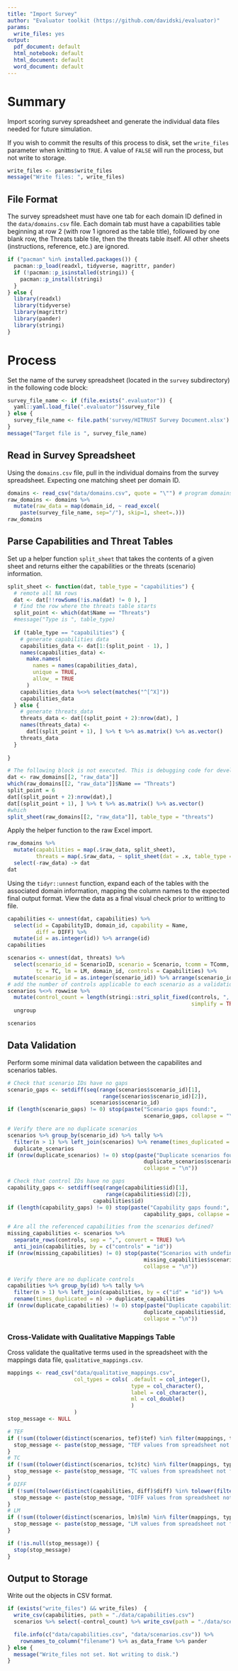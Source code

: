 ```yaml
---
title: "Import Survey"
author: "Evaluator toolkit (https://github.com/davidski/evaluator)"
params:
  write_files: yes
output:
  pdf_document: default
  html_notebook: default
  html_document: default
  word_document: default
---
```


# Summary

Import scoring survey spreadsheet and generate the individual data files 
needed for future simulation.

If you wish to commit the results of this process to disk, set the `write_files` 
parameter when knitting to `TRUE`. A value of `FALSE` will run the process, 
but not write to storage.

```r
write_files <- params$write_files
message("Write files: ", write_files)
```
## File Format

The survey spreadsheet must have one tab for each domain ID defined in the 
`data/domains.csv` file. Each domain tab must have a capabilities table 
beginning at row 2 (with row 1 ignored as the table title), followed 
by one blank row, the Threats table tile, then the threats table itself. All 
other  sheets (instructions, reference, etc.) are ignored.

```r
if ("pacman" %in% installed.packages()) {
  pacman::p_load(readxl, tidyverse, magrittr, pander)
  if (!pacman::p_isinstalled(stringi)) {
    pacman::p_install(stringi)
  }
} else {
  library(readxl)
  library(tidyverse)
  library(magrittr)
  library(pander)
  library(stringi)
}
```

# Process

Set the name of the survey spreadsheet (located in the `survey` subdirectory) 
in the following code block:

```r
survey_file_name <- if (file.exists(".evaluator")) {
  yaml::yaml.load_file(".evaluator")$survey_file
} else {
  survey_file_name <- file.path('survey/HITRUST Survey Document.xlsx')
}
message("Target file is ", survey_file_name)
```

## Read in Survey Spreadsheet

Using the `domains.csv` file, pull in the individual domains from the 
survey spreadsheet. Expecting one matching sheet per domain ID.

```r
domains <- read_csv("data/domains.csv", quote = "\"") # program domains
raw_domains <- domains %>% 
  mutate(raw_data = map(domain_id, ~ read_excel(
    paste(survey_file_name, sep="/"), skip=1, sheet=.)))
raw_domains
```

## Parse Capabilities and Threat Tables

Set up a helper function `split_sheet` that takes the contents 
of a given sheet and returns either the capabilities or the threats (scenario) 
information.

```r
split_sheet <- function(dat, table_type = "capabilities") {
  # remote all NA rows
  dat <- dat[!!rowSums(!is.na(dat) != 0 ), ]
  # find the row where the threats table starts
  split_point <- which(dat$Name == "Threats")
  #message("Type is ", table_type)
  
  if (table_type == "capabilities") {
    # generate capabilities data
    capabilities_data <- dat[1:(split_point - 1), ]
    names(capabilities_data) <-
      make.names(
        names = names(capabilities_data),
        unique = TRUE,
        allow_ = TRUE
      )
    capabilities_data %<>% select(matches("^[^X]"))
    capabilities_data
  } else {
    # generate threats_data
    threats_data <- dat[(split_point + 2):nrow(dat), ]
    names(threats_data) <-
      dat[(split_point + 1), ] %>% t %>% as.matrix() %>% as.vector()
    threats_data
  }
  
}
```

```r
# The following block is not executed. This is debugging code for development
dat <- raw_domains[[2, "raw_data"]]
which(raw_domains[[2, "raw_data"]]$Name == "Threats")
split_point = 6
dat[(split_point + 2):nrow(dat),]
dat[(split_point + 1), ] %>% t %>% as.matrix() %>% as.vector()
#which
split_sheet(raw_domains[[2, "raw_data"]], table_type = "threats")
```

Apply the helper function to the raw Excel import.

```r
raw_domains %>% 
  mutate(capabilities = map(.$raw_data, split_sheet), 
         threats = map(.$raw_data, ~ split_sheet(dat = .x, table_type = "threats"))) %>% 
  select(-raw_data) -> dat
dat
```

Using the `tidyr::unnest` function, expand each of the tables with the 
associated domain information, mapping the column names to the expected final 
output format. View the data as a final visual check prior to writting to file.

```r
capabilities <- unnest(dat, capabilities) %>% 
  select(id = CapabilityID, domain_id, capability = Name, 
         diff = DIFF) %>% 
  mutate(id = as.integer(id)) %>% arrange(id)
capabilities

scenarios <- unnest(dat, threats) %>% 
  select(scenario_id = ScenarioID, scenario = Scenario, tcomm = TComm, tef = TEF, 
         tc = TC, lm = LM, domain_id, controls = Capabilities) %>% 
  mutate(scenario_id = as.integer(scenario_id)) %>% arrange(scenario_id)
# add the number of controls applicable to each scenario as a validation step
scenarios %<>% rowwise %>% 
  mutate(control_count = length(stringi::stri_split_fixed(controls, ", ", 
                                                          simplify = TRUE))) %>% 
  ungroup

scenarios
```

## Data Validation

Perform some minimal data validation between the capabilites and scenarios 
tables.

```r
# Check that scenario IDs have no gaps
scenario_gaps <- setdiff(seq(range(scenarios$scenario_id)[1], 
                              range(scenarios$scenario_id)[2]), 
                          scenarios$scenario_id)
if (length(scenario_gaps) != 0) stop(paste("Scenario gaps found:", 
                                           scenario_gaps, collapse = "\n"))

# Verify there are no duplicate scenarios
scenarios %>% group_by(scenario_id) %>% tally %>% 
  filter(n > 1) %>% left_join(scenarios) %>% rename(times_duplicated = n) -> 
  duplicate_scenarios
if (nrow(duplicate_scenarios) != 0) stop(paste("Duplicate scenarios found:", 
                                           duplicate_scenarios$scenario_id, 
                                           collapse = "\n"))

# Check that control IDs have no gaps
capability_gaps <- setdiff(seq(range(capabilities$id)[1], 
                               range(capabilities$id)[2]), 
                           capabilities$id)
if (length(capability_gaps) != 0) stop(paste("Capability gaps found:", 
                                           capability_gaps, collapse = "\n"))

# Are all the referenced capabilities from the scenarios defined?
missing_capabilities <- scenarios %>% 
  separate_rows(controls, sep = ",", convert = TRUE) %>% 
  anti_join(capabilities, by = c("controls" = "id"))
if (nrow(missing_capabilities) != 0) stop(paste("Scenarios with undefined controls:", 
                                           missing_capabilities$scenario_id, 
                                           collapse = "\n"))

# Verify there are no duplicate controls
capabilities %>% group_by(id) %>% tally %>% 
  filter(n > 1) %>% left_join(capabilities, by = c("id" = "id")) %>% 
  rename(times_duplicated = n) -> duplicate_capabilities
if (nrow(duplicate_capabilities) != 0) stop(paste("Duplicate capabilities found:", 
                                           duplicate_capabilities$id, 
                                           collapse = "\n"))
```

### Cross-Validate with Qualitative Mappings Table

Cross validate the qualitative terms used in the spreadsheet with the 
mappings data file, `qualitative_mappings.csv`.

```r
mappings <- read_csv("data/qualitative_mappings.csv", 
                     col_types = cols( .default = col_integer(),
                                       type = col_character(),
                                       label = col_character(),
                                       ml = col_double()
                                       )
                     )
stop_message <- NULL

# TEF
if (!sum((tolower(distinct(scenarios, tef)$tef) %in% filter(mappings, type=="tef")$label))) {
  stop_message <- paste(stop_message, "TEF values from spreadsheet not found in qualitative_mappings.csv", sep="\n") 
}
# TC
if (!sum((tolower(distinct(scenarios, tc)$tc) %in% filter(mappings, type=="tc")$label))) {
  stop_message <- paste(stop_message, "TC values from spreadsheet not found in qualitative_mappings.csv", sep="\n") 
}
# DIFF
if (!sum((tolower(distinct(capabilities, diff)$diff) %in% tolower(filter(mappings, type=="diff")$label)))) {
  stop_message <- paste(stop_message, "DIFF values from spreadsheet not found in qualitative_mappings.csv", sep="\n") 
}
# LM
if (!sum((tolower(distinct(scenarios, lm)$lm) %in% filter(mappings, type=="lm")$label))) {
  stop_message <- paste(stop_message, "LM values from spreadsheet not found in qualitative_mappings.csv", sep="\n") 
}

if (!is.null(stop_message)) {
  stop(stop_message)
}
```

## Output to Storage

Write out the objects in CSV format.

```r
if (exists("write_files") && write_files)  {
  write_csv(capabilities, path = "./data/capabilities.csv")
  scenarios %>% select(-control_count) %>% write_csv(path = "./data/scenarios.csv")

  file.info(c("data/capabilities.csv", "data/scenarios.csv")) %>% 
    rownames_to_column("filename") %>% as_data_frame %>% pander
} else {
  message("Write_files not set. Not writing to disk.")
}
```
